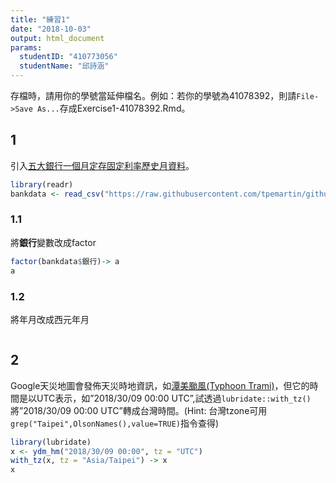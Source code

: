 ```yaml
---
title: "練習1"
date: "2018-10-03"
output: html_document
params:
  studentID: "410773056"
  studentName: "邱詩涵"
---
```

存檔時，請用你的學號當延伸檔名。例如：若你的學號為41078392，則請`File->Save As...`存成Exercise1-41078392.Rmd。

## 1
引入[五大銀行一個月定存固定利率歷史月資料](https://raw.githubusercontent.com/tpemartin/github-data/master/bankdata.csv)。

```r
library(readr)
bankdata <- read_csv("https://raw.githubusercontent.com/tpemartin/github-data/master/bankdata.csv")
```

### 1.1
將**銀行**變數改成factor
```r
factor(bankdata$銀行)-> a
a
```

### 1.2
將年月改成西元年月
```r
```

## 2
Google天災地圖會發佈天災時地資訊，如[潭美颱風(Typhoon Trami)](https://google.org/crisismap/google.com/2018-trami)，但它的時間是以UTC表示，如"2018/30/09 00:00 UTC",試透過`lubridate::with_tz()`將"2018/30/09 00:00 UTC"轉成台灣時間。(Hint: 台灣tzone可用`grep("Taipei",OlsonNames(),value=TRUE)`指令查得)

```r
library(lubridate)
x <- ydm_hm("2018/30/09 00:00", tz = "UTC")
with_tz(x, tz = "Asia/Taipei") -> x
x
```


